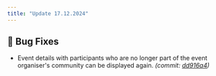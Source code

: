 ```yaml
---
title: "Update 17.12.2024"
---
```



<Releases server="2.15.2" serverNew frontend="1.14.0"/>

## 🐞 Bug Fixes

* Event details with participants who are no longer part of the event organiser's community can be displayed again. _(commit: [dd916a4](https://github.com/Alf-Melmac/slotbotServer/commit/dd916a4cb032a273f7487b4fee3a6483cae12af3))_
